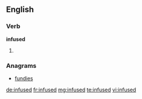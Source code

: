 ==English==

===Verb===
'''infused'''

# {{past of|[[infuse]]}}

===Anagrams===
* [[fundies#English|fundies]]

[[de:infused]]
[[fr:infused]]
[[mg:infused]]
[[te:infused]]
[[vi:infused]]
